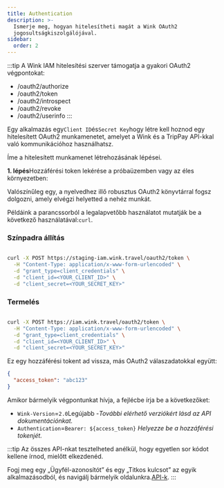 ```yaml
---
title: Authentication
description: >-
  Ismerje meg, hogyan hitelesítheti magát a Wink OAuth2
  jogosultságkiszolgálójával.
sidebar:
  order: 2
---
```

:::tip
A Wink IAM hitelesítési szerver támogatja a gyakori OAuth2 végpontokat:

* /oauth2/authorize
* /oauth2/token
* /oauth2/introspect
* /oauth2/revoke
* /oauth2/userinfo
  :::

Egy alkalmazás egy`Client ID`és`Secret Key`hogy létre kell hoznod egy hitelesített OAuth2 munkamenetet, amelyet a Wink és a TripPay API-kkal való kommunikációhoz használhatsz.

Íme a hitelesített munkamenet létrehozásának lépései.

**1. lépés**Hozzáférési token lekérése a próbaüzemben vagy az éles környezetben:

Valószínűleg egy, a nyelvedhez illő robusztus OAuth2 könyvtárral fogsz dolgozni, amely elvégzi helyetted a nehéz munkát.

Példáink a parancssorból a legalapvetőbb használatot mutatják be a következő használatával:`curl`.

### Színpadra állítás

```bash

curl -X POST https://staging-iam.wink.travel/oauth2/token \
  -H "Content-Type: application/x-www-form-urlencoded" \
  -d "grant_type=client_credentials" \
  -d "client_id=<YOUR_CLIENT_ID>" \
  -d "client_secret=<YOUR_SECRET_KEY>"

```

### Termelés

```bash

curl -X POST https://iam.wink.travel/oauth2/token \
  -H "Content-Type: application/x-www-form-urlencoded" \
  -d "grant_type=client_credentials" \
  -d "client_id=<YOUR_CLIENT_ID>" \
  -d "client_secret=<YOUR_SECRET_KEY>"

```

Ez egy hozzáférési tokent ad vissza, más OAuth2 válaszadatokkal együtt:

```json
{
  "access_token": "abc123"
}
```

Amikor bármelyik végpontunkat hívja, a fejlécbe írja be a következőket:

* `Wink-Version`=`2.0`Legújabb -*További elérhető verziókért lásd az API dokumentációnkat.*
* `Authentication`=`Bearer: ${access_token}` *Helyezze be a hozzáférési tokenjét.*

:::tip
Az összes API-nkat tesztelheted anélkül, hogy egyetlen sor kódot kellene írnod, mielőtt elkezdenéd.

Fogj meg egy „Ügyfél-azonosítót” és egy „Titkos kulcsot” az egyik alkalmazásodból, és navigálj bármelyik oldalunkra.[API-k](/developers/apis).
:::


